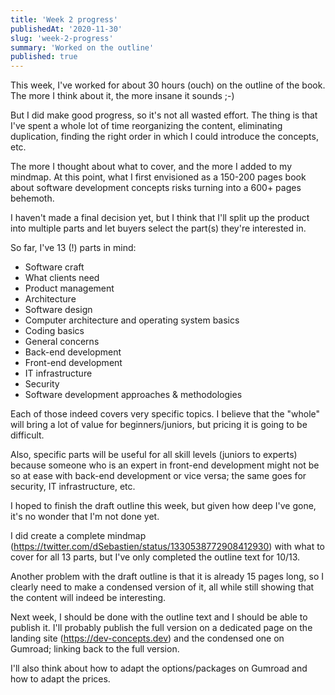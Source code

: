 ```yaml
---
title: 'Week 2 progress'
publishedAt: '2020-11-30'
slug: 'week-2-progress'
summary: 'Worked on the outline'
published: true
---
```


This week, I've worked for about 30 hours (ouch) on the outline of the book. The more I think about it, the more insane it sounds ;-)

But I did make good progress, so it's not all wasted effort. The thing is that I've spent a whole lot of time reorganizing the content, eliminating duplication, finding the right order in which I could introduce the concepts, etc.

The more I thought about what to cover, and the more I added to my mindmap. At this point, what I first envisioned as a 150-200 pages book about software development concepts risks turning into a 600+ pages behemoth.

I haven't made a final decision yet, but I think that I'll split up the product into multiple parts and let buyers select the part(s) they're interested in.

So far, I've 13 (!) parts in mind:

* Software craft
* What clients need
* Product management
* Architecture
* Software design
* Computer architecture and operating system basics
* Coding basics
* General concerns
* Back-end development
* Front-end development
* IT infrastructure
* Security
* Software development approaches & methodologies

Each of those indeed covers very specific topics. I believe that the "whole" will bring a lot of value for beginners/juniors, but pricing it is going to be difficult.

Also, specific parts will be useful for all skill levels (juniors to experts) because someone who is an expert in front-end development might not be so at ease with back-end development or vice versa; the same goes for security, IT infrastructure, etc.

I hoped to finish the draft outline this week, but given how deep I've gone, it's no wonder that I'm not done yet.

I did create a complete mindmap (https://twitter.com/dSebastien/status/1330538772908412930) with what to cover for all 13 parts, but I've only completed the outline text for 10/13.

<Tweet tweetLink="dSebastien/status/1330538772908412930" />

Another problem with the draft outline is that it is already 15 pages long, so I clearly need to make a condensed version of it, all while still showing that the content will indeed be interesting.

Next week, I should be done with the outline text and I should be able to publish it. I'll probably publish the full version on a dedicated page on the landing site (https://dev-concepts.dev) and the condensed one on Gumroad; linking back to the full version.

I'll also think about how to adapt the options/packages on Gumroad and how to adapt the prices.

<BlogPostSignature />
